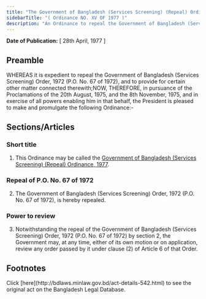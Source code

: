 ```yaml
---
title: "The Government of Bangladesh (Services Screening) (Repeal) Ordinance, 1977"
sidebarTitle: "( Ordinance NO. XV OF 1977 )"
description: "An Ordinance to repeal the Government of Bangladesh (Services Screening) Order, 1972."
---
```


**Date of Publication:** [ 28th April, 1977 ]

## Preamble

WHEREAS it is expedient to repeal the Government of Bangladesh (Services Screening) Order, 1972 (P.O. No. 67 of 1972), and to provide for certain other matter connected therewith;NOW, THEREFORE, in pursuance of the Proclamations of the 20th August, 1975, and the 8th November, 1975, and in exercise of all powers enabling him in that behalf, the President is pleased to make and promulgate the following Ordinance:-

## Sections/Articles

### Short title

1. This Ordinance may be called the [Government of Bangladesh (Services Screening) (Repeal) Ordinance, 1977](/act-542.html "Government of Bangladesh (Services Screening) (Repeal) Ordinance, 1977").

### Repeal of P.O. No. 67 of 1972

2. The Government of Bangladesh (Services Screening) Order, 1972 (P.O. No. 67 of 1972), is hereby repealed.

### Power to review

3. Notwithstanding the repeal of the Government of Bangladesh (Services Screening) Order, 1972 (P.O. No. 67 of 1972) by section 2, the Government may, at any time, either of its own motion or on application, review any order passed by it under clause (2) of Article 6 of that Order.

## Footnotes

<Note>
  Click [here](http://bdlaws.minlaw.gov.bd/act-details-542.html) to see the original act on the Bangladesh Legal Database.
</Note>
